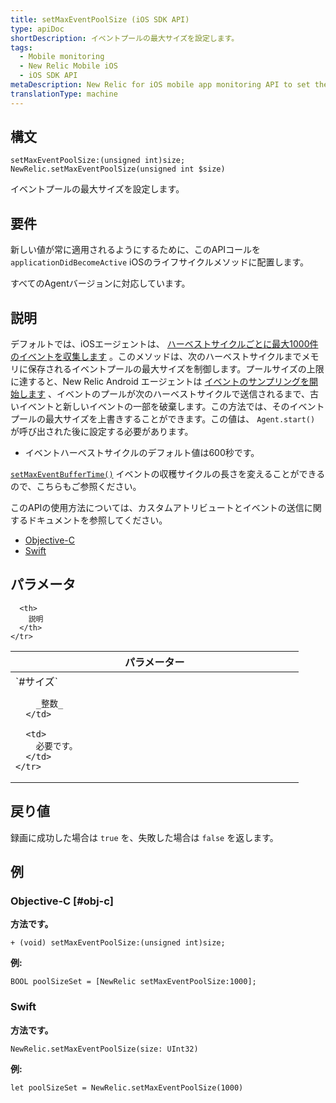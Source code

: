 ```yaml
---
title: setMaxEventPoolSize (iOS SDK API)
type: apiDoc
shortDescription: イベントプールの最大サイズを設定します。
tags:
  - Mobile monitoring
  - New Relic Mobile iOS
  - iOS SDK API
metaDescription: New Relic for iOS mobile app monitoring API to set the maximum event pool size.
translationType: machine
---
```


## 構文

```
setMaxEventPoolSize:(unsigned int)size;
NewRelic.setMaxEventPoolSize(unsigned int $size)
```

イベントプールの最大サイズを設定します。

## 要件

新しい値が常に適用されるようにするために、このAPIコールを `applicationDidBecomeActive` iOSのライフサイクルメソッドに配置します。

すべてのAgentバージョンに対応しています。

## 説明

デフォルトでは、iOSエージェントは、 [ハーベストサイクルごとに最大1000件のイベントを収集します](/docs/accounts-partnerships/education/getting-started-new-relic/glossary#harvest-cycle) 。このメソッドは、次のハーベストサイクルまでメモリに保存されるイベントプールの最大サイズを制御します。プールサイズの上限に達すると、New Relic Android エージェントは [イベントのサンプリングを開始します](/docs/agents/manage-apm-agents/agent-data/new-relic-events-limits-sampling) 、イベントのプールが次のハーベストサイクルで送信されるまで、古いイベントと新しいイベントの一部を破棄します。この方法では、そのイベントプールの最大サイズを上書きすることができます。この値は、 `Agent.start()` が呼び出された後に設定する必要があります。

* イベントハーベストサイクルのデフォルト値は600秒です。

[`setMaxEventBufferTime()`](/docs/mobile-monitoring/new-relic-mobile-ios/ios-sdk-api/setmaxeventbuffertime-ios-sdk-api) イベントの収穫サイクルの長さを変えることができるので、こちらもご参照ください。

このAPIの使用方法については、カスタムアトリビュートとイベントの送信に関するドキュメントを参照してください。

* [Objective-C](/docs/mobile-monitoring/new-relic-mobile-ios/install-configure/work-ios-sdk-api#objc-custom-att-events)
* [Swift](/docs/mobile-monitoring/new-relic-mobile-ios/install-configure/work-ios-sdk-api#swift-custom-att-events)

## パラメータ

<table>
  <thead>
    <tr>
      <th width="25%">
        パラメーター
      </th>

      <th>
        説明
      </th>
    </tr>
  </thead>

  <tbody>
    <tr>
      <td>
        `#サイズ`

        _整数_
      </td>

      <td>
        必要です。
      </td>
    </tr>
  </tbody>
</table>

## 戻り値

録画に成功した場合は `true` を、失敗した場合は `false` を返します。

## 例

### Objective-C [#obj-c]

**方法です。**

```
+ (void) setMaxEventPoolSize:(unsigned int)size;
```

**例:**

```
BOOL poolSizeSet = [NewRelic setMaxEventPoolSize:1000];
```

### Swift

**方法です。**

```
NewRelic.setMaxEventPoolSize(size: UInt32)
```

**例:**

```
let poolSizeSet = NewRelic.setMaxEventPoolSize(1000)
```